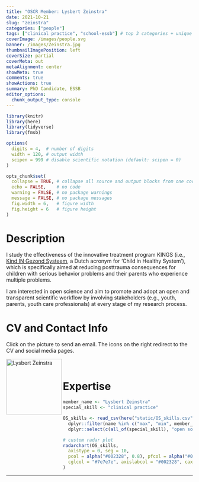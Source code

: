 ```yaml
---
title: "OSCR Member: Lysbert Zeinstra"
date: 2021-10-21
slug: "zeinstra"
categories: ["people"]
tags: ["clinical practice", "school-essb"] # top 3 categories + unique + school
coverImage: /images/people.svg
banner: /images/Zeinstra.jpg
thumbnailImagePosition: left
coverSize: partial
coverMeta: out
metaAlignment: center
showMeta: true
comments: true
showActions: true
summary: PhD Candidate, ESSB
editor_options: 
  chunk_output_type: console
---
```


```r

library(knitr)
library(here)
library(tidyverse)
library(fmsb)

options(
  digits = 4,  # number of digits
  width = 120, # output width
  scipen = 999 # disable scientific notation (default: scipen = 0)
)

opts_chunk$set(
  collapse = TRUE, # collapse all source and output blocks from one code chunk into a single block
  echo = FALSE,    # no code
  warning = FALSE, # no package warnings
  message = FALSE, # no package messages
  fig.width = 6,   # figure width
  fig.height = 6   # figure height
)

```

# Description

I study the effectiveness of the innovative treatment program KINGS (i.e., [Kind IN Gezond Systeem](https://www.accare.nl/behandelingen/kings), a Dutch acronym for ‘Child in Healthy System’), which is specifically aimed at reducing posttrauma consequences for children with serious behavior problems and their parents who experience multiple problems.

I am interested in open science and aim to promote and adopt an open and transparent scientific workflow by involving stakeholders (e.g., youth, parents, youth care professionals) at every stage of my research process.

# CV and Contact Info

Click on the picture to send an email. The icons on the right redirect to the CV and social media pages.

<!-- EMAIL -->
<p>
  <a href="mailto:zeinstra@essb.eur.nl">
  <img border="0" alt="Lysbert Zeinstra" src="/images/Zeinstra.jpg" width="150" height="150" align="left">
  </a>
</p>

<!-- CV -->
<p align="center">
  <a href="https://www.linkedin.com/in/lysbertzeinstra/" class="fa fa-file fa-2x" style="color:#00B969;">
  </a>
</p>

<!-- ORCID -->
<p align="center">
  <a href="https://orcid.org/0000-0002-8151-3419" class="ai ai-orcid fa-2x" style="color:#000000;">
  </a>
</p>

<BR>

# Expertise

```r

member_name <- "Lysbert Zeinstra"
special_skill <- "clinical practice"

OS_skills <- read_csv(here("static/OS_skills.csv")) %>%
  dplyr::filter(name %in% c("max", "min", member_name)) %>%
  dplyr::select(c(all_of(special_skill), "open source software", "open access", "reproducible analysis", "data management", "data sharing", "preregistration"))

# custom radar plot
radarchart(OS_skills,
  axistype = 0, seg = 10,
  pcol = alpha("#002328", 0.8), pfcol = alpha("#00B969", 0.6), plwd = 4, centerzero = TRUE, # polygon
  cglcol = "#7e7e7e", axislabcol = "#002328", caxislabels = seq(0, 10, 2), cglwd = 0.8 # grid
)

```

***


